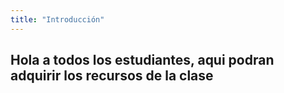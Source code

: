 ```yaml
---
title: "Introducción"
---
```


## Hola a todos los estudiantes, aqui podran adquirir los recursos de la clase
